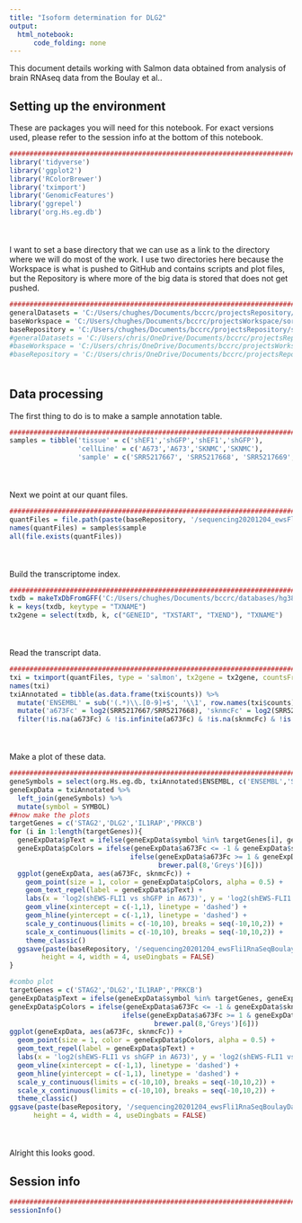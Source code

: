```yaml
---
title: "Isoform determination for DLG2"
output:
  html_notebook:
      code_folding: none
---
```


This document details working with Salmon data obtained from analysis of brain RNAseq data from the Boulay et al..

## Setting up the environment

These are packages you will need for this notebook. For exact versions used, please refer to the session info at the bottom of this notebook.

```r
##########################################################################################
library('tidyverse')
library('ggplot2')
library('RColorBrewer')
library('tximport')
library('GenomicFeatures')
library('ggrepel')
library('org.Hs.eg.db')
```

<div style="margin-bottom:50px;"></div>

I want to set a base directory that we can use as a link to the directory where we will do most of the work. I use two directories here because the Workspace is what is pushed to GitHub and contains scripts and plot files, but the Repository is where more of the big data is stored that does not get pushed.

```r
##########################################################################################
generalDatasets = 'C:/Users/chughes/Documents/bccrc/projectsRepository/generalDatasets'
baseWorkspace = 'C:/Users/chughes/Documents/bccrc/projectsWorkspace/sorensenLab/relatedToDlg2'
baseRepository = 'C:/Users/chughes/Documents/bccrc/projectsRepository/sorensenLab/relatedToDlg2'
#generalDatasets = 'C:/Users/chris/OneDrive/Documents/bccrc/projectsRepository/generalDatasets'
#baseWorkspace = 'C:/Users/chris/OneDrive/Documents/bccrc/projectsWorkspace/sorensenLab/relatedToYbx1'
#baseRepository = 'C:/Users/chris/OneDrive/Documents/bccrc/projectsRepository/sorensenLab/relatedToYbx1'
```

<div style="margin-bottom:50px;"></div>

## Data processing

The first thing to do is to make a sample annotation table.

```r
##########################################################################################
samples = tibble('tissue' = c('shEF1','shGFP','shEF1','shGFP'),
                 'cellLine' = c('A673','A673','SKNMC','SKNMC'),
                 'sample' = c('SRR5217667', 'SRR5217668', 'SRR5217669', 'SRR5217670'))
```

<div style="margin-bottom:50px;"></div>

Next we point at our quant files.

```r
##########################################################################################
quantFiles = file.path(paste(baseRepository, '/sequencing20201204_ewsFli1RnaSeqBoulayDataReprocessing', sep = ''), paste(samples$sample, '_quant', sep = ''), 'quant.sf')
names(quantFiles) = samples$sample
all(file.exists(quantFiles))
```

<div style="margin-bottom:50px;"></div>

Build the transcriptome index.

```r
##########################################################################################
txdb = makeTxDbFromGFF('C:/Users/chughes/Documents/bccrc/databases/hg38/gencode_gtf/hg38.gtf')
k = keys(txdb, keytype = "TXNAME")
tx2gene = select(txdb, k, c("GENEID", "TXSTART", "TXEND"), "TXNAME")
```

<div style="margin-bottom:50px;"></div>

Read the transcript data.

```r
##########################################################################################
txi = tximport(quantFiles, type = 'salmon', tx2gene = tx2gene, countsFromAbundance = 'scaledTPM')
names(txi)
txiAnnotated = tibble(as.data.frame(txi$counts)) %>%
  mutate('ENSEMBL' = sub('(.*)\\.[0-9]+$', '\\1', row.names(txi$counts))) %>%
  mutate('a673Fc' = log2(SRR5217667/SRR5217668), 'sknmcFc' = log2(SRR5217669/SRR5217670)) %>%
  filter(!is.na(a673Fc) & !is.infinite(a673Fc) & !is.na(sknmcFc) & !is.infinite(sknmcFc))
```

<div style="margin-bottom:50px;"></div>

Make a plot of these data.

```r
##########################################################################################
geneSymbols = select(org.Hs.eg.db, txiAnnotated$ENSEMBL, c('ENSEMBL','SYMBOL'), 'ENSEMBL') 
geneExpData = txiAnnotated %>%
  left_join(geneSymbols) %>%
  mutate(symbol = SYMBOL)
##now make the plots
targetGenes = c('STAG2','DLG2','IL1RAP','PRKCB')
for (i in 1:length(targetGenes)){
  geneExpData$pText = ifelse(geneExpData$symbol %in% targetGenes[i], geneExpData$symbol, '')
  geneExpData$pColors = ifelse(geneExpData$a673Fc <= -1 & geneExpData$sknmcFc <= -1, brewer.pal(8,'RdBu')[8],
                              ifelse(geneExpData$a673Fc >= 1 & geneExpData$sknmcFc >= 1, brewer.pal(8,'RdBu')[1],
                                     brewer.pal(8,'Greys')[6]))
  ggplot(geneExpData, aes(a673Fc, sknmcFc)) +
    geom_point(size = 1, color = geneExpData$pColors, alpha = 0.5) +
    geom_text_repel(label = geneExpData$pText) +
    labs(x = 'log2(shEWS-FLI1 vs shGFP in A673)', y = 'log2(shEWS-FLI1 vs shGFP in SKNMC)', title = paste(targetGenes[i], 'expression in Ewing sarcoma')) +
    geom_vline(xintercept = c(-1,1), linetype = 'dashed') +
    geom_hline(yintercept = c(-1,1), linetype = 'dashed') +
    scale_y_continuous(limits = c(-10,10), breaks = seq(-10,10,2)) +
    scale_x_continuous(limits = c(-10,10), breaks = seq(-10,10,2)) +
    theme_classic()
  ggsave(paste(baseRepository, '/sequencing20201204_ewsFli1RnaSeqBoulayDataReprocessing/scatter_',targetGenes[i],'SalmonRnaExpressionShEwsfli1.pdf', sep = ''),
        height = 4, width = 4, useDingbats = FALSE)
}

#combo plot
targetGenes = c('STAG2','DLG2','IL1RAP','PRKCB')
geneExpData$pText = ifelse(geneExpData$symbol %in% targetGenes, geneExpData$symbol, '')
geneExpData$pColors = ifelse(geneExpData$a673Fc <= -1 & geneExpData$sknmcFc <= -1, brewer.pal(8,'RdBu')[8],
                            ifelse(geneExpData$a673Fc >= 1 & geneExpData$sknmcFc >= 1, brewer.pal(8,'RdBu')[1],
                                    brewer.pal(8,'Greys')[6]))
ggplot(geneExpData, aes(a673Fc, sknmcFc)) +
  geom_point(size = 1, color = geneExpData$pColors, alpha = 0.5) +
  geom_text_repel(label = geneExpData$pText) +
  labs(x = 'log2(shEWS-FLI1 vs shGFP in A673)', y = 'log2(shEWS-FLI1 vs shGFP in SKNMC)', title = 'Bulk RNAseq counts') +
  geom_vline(xintercept = c(-1,1), linetype = 'dashed') +
  geom_hline(yintercept = c(-1,1), linetype = 'dashed') +
  scale_y_continuous(limits = c(-10,10), breaks = seq(-10,10,2)) +
  scale_x_continuous(limits = c(-10,10), breaks = seq(-10,10,2)) +
  theme_classic()
ggsave(paste(baseRepository, '/sequencing20201204_ewsFli1RnaSeqBoulayDataReprocessing/scatter_allTargetsSalmonRnaExpressionShEwsfli1.pdf', sep = ''),
      height = 4, width = 4, useDingbats = FALSE)
```

<div style="margin-bottom:50px;"></div>

Alright this looks good.

## Session info

```r
##########################################################################################
sessionInfo()
```









